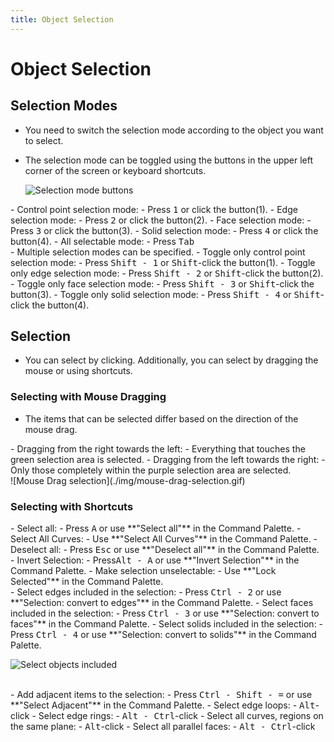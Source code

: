 ```yaml
---
title: Object Selection
---
```

# Object Selection

## Selection Modes

- You need to switch the selection mode according to the object you want to select.
- The selection mode can be toggled using the buttons in the upper left corner of the screen or keyboard shortcuts.

    ![Selection mode buttons](./img/selection-mode-buttons.png)
<div className="dl">
- Control point selection mode: 
    - Press <kbd>1</kbd> or click the button(1).
- Edge selection mode: 
    - Press <kbd>2</kbd> or click the button(2).
- Face selection mode: 
    - Press <kbd>3</kbd> or click the button(3).
- Solid selection mode: 
    - Press <kbd>4</kbd> or click the button(4).
- All selectable mode: 
    - Press <kbd>Tab</kbd>
<br />
- Multiple selection modes can be specified.
- Toggle only control point selection mode: 
    - Press <kbd>Shift - 1</kbd> or <kbd>Shift</kbd>-click the button(1).
- Toggle only edge selection mode: 
    - Press <kbd>Shift - 2</kbd> or <kbd>Shift</kbd>-click the button(2).
- Toggle only face selection mode: 
    - Press <kbd>Shift - 3</kbd> or <kbd>Shift</kbd>-click the button(3).
- Toggle only solid selection mode: 
    - Press <kbd>Shift - 4</kbd> or <kbd>Shift</kbd>-click the button(4).
</div>

## Selection

- You can select by clicking. Additionally, you can select by dragging the mouse or using shortcuts.

### Selecting with Mouse Dragging

- The items that can be selected differ based on the direction of the mouse drag.
<div className="dl">
- Dragging from the right towards the left: 
    - Everything that touches the green selection area is selected.
- Dragging from the left towards the right: 
    - Only those completely within the purple selection area are selected.
</div>
![Mouse Drag selection](./img/mouse-drag-selection.gif)

### Selecting with Shortcuts

<div className="dl">
- Select all: 
    - Press <kbd>A</kbd> or use **"Select all"** in the Command Palette.
- Select All Curves: 
    - Use **"Select All Curves"** in the Command Palette.
- Deselect all: 
    - Press <kbd>Esc</kbd> or use **"Deselect all"** in the Command Palette.
- Invert Selection: 
    - Press<kbd>Alt - A</kbd> or use **"Invert Selection"** in the Command Palette.
- Make selection unselectable: 
    - Use **"Lock Selected"** in the Command Palette.
<br />
- Select edges included in the selection: 
    - Press <kbd>Ctrl - 2</kbd> or use **"Selection: convert to edges"** in the Command Palette.
- Select faces included in the selection: 
    - Press <kbd>Ctrl - 3</kbd> or use **"Selection: convert to faces"** in the Command Palette.
- Select solids included in the selection: 
    - Press <kbd>Ctrl - 4</kbd> or use **"Selection: convert to solids"** in the Command Palette.

![Select objects included](./img/select-objects-included.gif)

<br />
- Add adjacent items to the selection: 
    - Press <kbd>Ctrl - Shift - =</kbd> or use **"Select Adjacent"** in the Command Palette.
- Select edge loops: 
    - <kbd>Alt</kbd>-click 
- Select edge rings: 
    - <kbd>Alt - Ctrl</kbd>-click
- Select all curves, regions on the same plane: 
    - <kbd>Alt</kbd>-click 
- Select all parallel faces: 
    - <kbd>Alt - Ctrl</kbd>-click 
</div>

